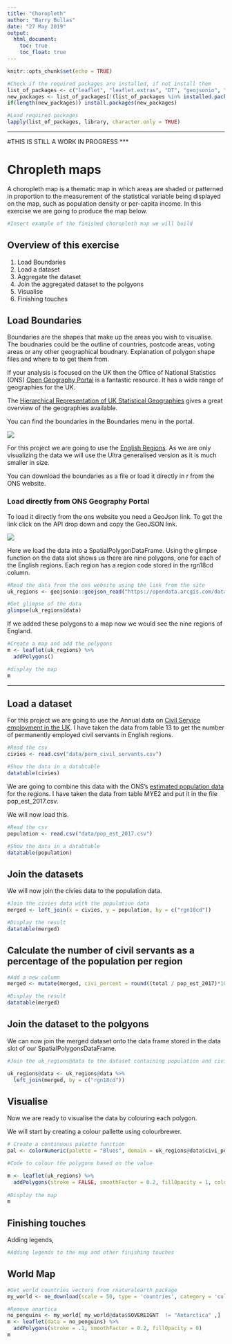 ```yaml
---
title: "Choropleth"
author: "Barry Bullas"
date: "27 May 2019"
output: 
  html_document:
    toc: true
    toc_float: true
---
```


```r
knitr::opts_chunk$set(echo = TRUE)

#Check if the required packages are installed, if not install them
list_of_packages <- c("leaflet", "leaflet.extras", "DT", "geojsonio", "rgdal", "dplyr", "rnaturalearth", "sp")
new_packages <- list_of_packages[!(list_of_packages %in% installed.packages()[,"Package"])]
if(length(new_packages)) install.packages(new_packages)

#Load required packages
lapply(list_of_packages, library, character.only = TRUE)
```

***
#THIS IS STILL A WORK IN PROGRESS
***

# Chropleth maps

A choropleth map is a thematic map in which areas are shaded or patterned in proportion to the measurement of the statistical variable being displayed on the map, such as population density or per-capita income.  In this exercise we are going to produce the map below.


```r
#Insert example of the finished choropleth map we will build
```

## Overview of this exercise

1. Load Boundaries
2. Load a dataset
3. Aggregate the dataset
4. Join the aggregated dataset to the polgyons
5. Visualise
6. Finishing touches

## Load Boundaries

Boundaries are the shapes that make up the areas you wish to visualise.  The boudnaries could be the outline of countries, postcode areas, voting areas or any other geographical boudnary.  Explanation of polygon shape files and where to to get them from.

If your analysis is focused on the UK then the Office of National Statistics (ONS) [Open Geography Portal](http://geoportal.statistics.gov.uk/) is a fantastic resource. It has a wide range of geographies for the UK.  

The [Hierarchical Representation of UK Statistical Geographies](https://geoportal.statistics.gov.uk/datasets/hierarchical-representation-of-uk-statistical-geographies-december-2018) gives a great overview of the geographies available.

You can find the boundaries in the Boundaries menu in the portal.

![](img/ons_boundaries.png)


For this project we are going to use the [English Regions](https://geoportal.statistics.gov.uk/datasets/regions-december-2018-en-buc).  As we are only visualizing the data we will use the Ultra generalised version as it is much smaller in size.

You can download the boundaries as a file or load it directly in r from the ONS website. 

### Load directly from ONS Geography Portal
To load it directly from the ons website you need a GeoJson link.  To get the link click on the API drop down and copy the GeoJSON link.

![](img/ons_GeoJSON.png)

Here we load the data into a SpatialPolygonDataFrame.  Using the glimpse function on the data slot shows us there are nine polygons, one for each of the English regions.  Each region has a region code stored in the rgn18cd column.

```r
#Read the data from the ons website using the link from the site
uk_regions <- geojsonio::geojson_read("https://opendata.arcgis.com/datasets/bafeb380d7e34f04a3cdf1628752d5c3_0.geojson", what = "sp")

#Get glimpse of the data
glimpse(uk_regions@data)

```

If we added these polygons to a map now we would see the nine regions of England.

```r
#Create a map and add the polygons
m <- leaflet(uk_regions) %>%
  addPolygons()

#display the map
m
```

***

## Load a dataset

For this project we are going to use the Annual data on [Civil Service employment in the UK](https://www.ons.gov.uk/employmentandlabourmarket/peopleinwork/publicsectorpersonnel/datasets/civilservicestatistics).  I have taken the data from table 13 to get the number of permanently employed civil servants in English regions.

```r
#Read the csv
civies <- read.csv("data/perm_civil_servants.csv")

#Show the data in a databtable
datatable(civies)
```

We are going to combine this data with the ONS's [estimated population data](https://www.ons.gov.uk/peoplepopulationandcommunity/populationandmigration/populationestimates/datasets/populationestimatesforukenglandandwalesscotlandandnorthernireland) for the regions.  I have  taken the data from table MYE2 and put it in the file pop_est_2017.csv.

We will now load this.

```r
#Read the csv
population <- read.csv("data/pop_est_2017.csv")

#Show the data in a databtable
datatable(population)
```

## Join the datasets

We will now join the civies data to the population data.

```r
#Join the civies data with the population data
merged <- left_join(x = civies, y = population, by = c("rgn18cd"))

#Display the result
datatable(merged)
```

## Calculate the number of civil servants as a percentage of the population per region
```r
#Add a new column 
merged <- mutate(merged, civi_percent = round((total / pop_est_2017)*100, 2))

#Display the result
datatable(merged)
```


## Join the dataset to the polgyons

We can now join the merged dataset onto the data frame stored in the data slot of our SpatialPolygonsDataFrame.

```r
#Join the uk_regions@data to the dataset containing population and civil servant values

uk_regions@data <- uk_regions@data %>%   
  left_join(merged, by = c("rgn18cd"))

```

## Visualise

Now we are ready to visualise the data by colouring each polygon.  

We will start by creating a colour pallette using colourbrewer.

```r
# Create a continuous palette function
pal <- colorNumeric(palette = "Blues", domain = uk_regions@data$civi_percent)
```


```r
#Code to colour the polygons based on the value

m <- leaflet(uk_regions) %>%
  addPolygons(stroke = FALSE, smoothFactor = 0.2, fillOpacity = 1, color = ~pal(civi_percent), highlightOptions = highlightOptions(color = "white", weight = 2, bringToFront = TRUE))
    
#Display the map
m
```

## Finishing touches

Adding legends, 

```r
#Adding legends to the map and other finishing touches
```

## World Map

```r
#Get world countries vectors from rnaturalearth package
my_world <- ne_download(scale = 50, type = 'countries', category = 'cultural')

#Remove anartica
no_penguins <- my_world[ my_world@data$SOVEREIGNT  != "Antarctica" ,] 
m <- leaflet(data = no_penguins) %>%
  addPolygons(stroke = .1, smoothFactor = 0.2, fillOpacity = 0)
m
```








